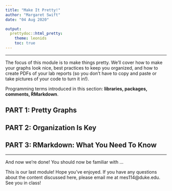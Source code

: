```yaml
---
title: "Make It Pretty!"
author: "Margaret Swift"
date: "04 Aug 2020"

output:
  prettydoc::html_pretty:
    theme: leonids
    toc: true
---
```

________________________________________________________________________________

The focus of this module is to make things pretty. We'll cover how to make
your graphs look nice, best practices to keep you organized, and how to create
PDFs of your lab reports (so you don't have to copy and paste or take pictures
of your code to turn it in!).

Programming terms introduced in this section: **libraries, packages, comments, RMarkdown**.

## PART 1: Pretty Graphs


## PART 2: Organization Is Key


## PART 3: RMarkdown: What You Need To Know


________________________________________________________________________________
And now we're done! You should now be familiar with ...

This is our last module! Hope you've enjoyed. If you have any questions about the content discussed here, please email me at mes114@duke.edu. See you in class!
